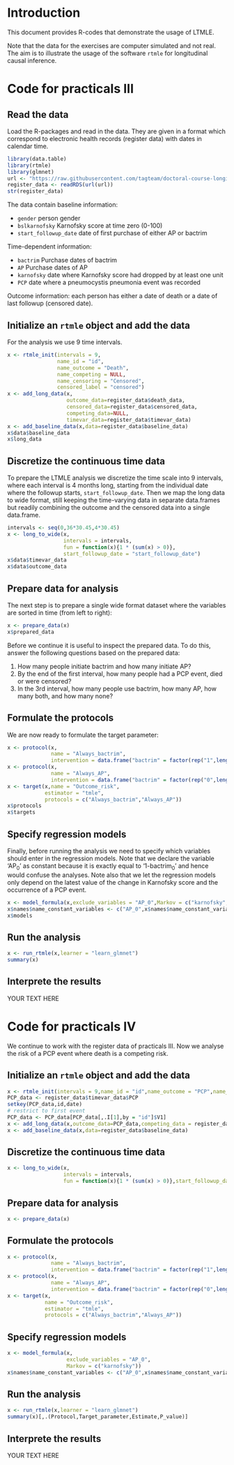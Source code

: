 

# Introduction

This document provides R-codes that demonstrate the usage of
LTMLE.

Note that the data for the exercises are computer simulated and not
real. The aim is to illustrate the usage of the software `rtmle` for
longitudinal causal inference. 


# Code for practicals III


## Read the data

Load the R-packages and read in the data. They are given in a format
which correspond to electronic health records (register data) with
dates in calendar time.

```r
library(data.table)
library(rtmle)
library(glmnet)
url <- "https://raw.githubusercontent.com/tagteam/doctoral-course-longitudinal-causal-inference/main/practicals/data/register_data.RDS"
register_data <- readRDS(url(url))
str(register_data) 
```

The data contain baseline information:

-   `gender` person gender
-   `bslkarnofsky` Karnofsky score at time zero (0-100)
-   `start_followup_date` date of first purchase of either AP or bactrim

Time-dependent information:

-   `bactrim` Purchase dates of bactrim
-   `AP` Purchase dates of AP
-   `karnofsky` date where Karnofsky score had dropped by at least one unit
-   `PCP` date where a pneumocystis pneumonia event was recorded

Outcome information: each person has either a date of death or a date
of last followup (censored date).


## Initialize an `rtmle` object and add the data

For the analysis we use 9 time intervals. 

```r
x <- rtmle_init(intervals = 9,
                name_id = "id",
                name_outcome = "Death",
                name_competing = NULL,
                name_censoring = "Censored",
                censored_label = "censored")
x <- add_long_data(x,
                   outcome_data=register_data$death_data,
                   censored_data=register_data$censored_data,
                   competing_data=NULL,
                   timevar_data=register_data$timevar_data)
x <- add_baseline_data(x,data=register_data$baseline_data)
x$data$baseline_data
x$long_data 
```


## Discretize the continuous time data

To prepare the LTMLE analysis we discretize the time scale into 9
intervals, where each interval is 4 months long, starting from the
individual date where the followup starts, `start_followup_date`.
Then we map the long data to wide format, still keeping the
time-varying data in separate data.frames but readily combining the
outcome and the censored data into a single data.frame.

```r
intervals <- seq(0,36*30.45,4*30.45)
x <- long_to_wide(x,
                  intervals = intervals,
                  fun = function(x){1 * (sum(x) > 0)},
                  start_followup_date = "start_followup_date")
x$data$timevar_data
x$data$outcome_data 
```


## Prepare data for analysis

The next step is to prepare a single wide format dataset where the
variables are sorted in time (from left to right):

```r
x <- prepare_data(x)
x$prepared_data 
```

Before we continue it is useful to inspect the prepared data. To do
this, answer the following questions based on the prepared data:

1.  How many people initiate bactrim and how many initiate AP?
2.  By the end of the first interval, how many people had a PCP event, died or were censored?
3.  In the 3rd interval, how many people use bactrim, how many AP, how many both, and how many none?


## Formulate the protocols

We are now ready to formulate the target parameter:

```r
x <- protocol(x,
              name = "Always_bactrim",
              intervention = data.frame("bactrim" = factor(rep("1",length(intervals)-1),levels = c("0","1")),"AP" = factor(rep("0",length(intervals)-1),levels = c("0","1"))))
x <- protocol(x,
              name = "Always_AP",
              intervention = data.frame("bactrim" = factor(rep("0",length(intervals)-1),levels = c("0","1")),"AP" = factor(rep("1",length(intervals)-1),levels = c("0","1"))))
x <- target(x,name = "Outcome_risk",
            estimator = "tmle",
            protocols = c("Always_bactrim","Always_AP"))
x$protocols
x$targets 
```


## Specify regression models

Finally, before running the analysis we need to specify which
variables should enter in the regression models. Note that we declare
the variable 'AP<sub>0</sub>' as constant because it is exactly equal to
'1-bactrim<sub>0</sub>' and hence would confuse the analyses. Note also that we
let the regression models only depend on the latest value of the
change in Karnofsky score and the occurrence of a PCP event.

```r
x <- model_formula(x,exclude_variables = "AP_0",Markov = c("karnofsky","PCP"))
x$names$name_constant_variables <- c("AP_0",x$names$name_constant_variables)
x$models 
```


## Run the analysis

```r
x <- run_rtmle(x,learner = "learn_glmnet")
summary(x) 
```


## Interprete the results

YOUR TEXT HERE


# Code for practicals IV

We continue to work with the register data of practicals III.  Now we
analyse the risk of a PCP event where death is a competing risk.


## Initialize an `rtmle` object and add the data

```r
x <- rtmle_init(intervals = 9,name_id = "id",name_outcome = "PCP",name_competing = "Dead",name_censoring = "Censored",censored_label = "censored")
PCP_data <- register_data$timevar_data$PCP
setkey(PCP_data,id,date)
# restrict to first event
PCP_data <- PCP_data[PCP_data[,.I[1],by = "id"]$V1]
x <- add_long_data(x,outcome_data=PCP_data,competing_data = register_data$death_data,censored_data=register_data$censored_data,timevar_data=register_data$timevar_data[-1])
x <- add_baseline_data(x,data=register_data$baseline_data) 
```


## Discretize the continuous time data

```r
x <- long_to_wide(x,
                  intervals = intervals,
                  fun = function(x){1 * (sum(x) > 0)},start_followup_date = "start_followup_date") 
```


## Prepare data for analysis

```r
x <- prepare_data(x) 
```


## Formulate the protocols

```r
x <- protocol(x,
              name = "Always_bactrim",
              intervention = data.frame("bactrim" = factor(rep("1",length(intervals)-1),levels = c("0","1")),"AP" = factor(rep("0",length(intervals)-1),levels = c("0","1"))))
x <- protocol(x,
              name = "Always_AP",
              intervention = data.frame("bactrim" = factor(rep("0",length(intervals)-1),levels = c("0","1")),"AP" = factor(rep("1",length(intervals)-1),levels = c("0","1"))))
x <- target(x,
            name = "Outcome_risk",
            estimator = "tmle",
            protocols = c("Always_bactrim","Always_AP")) 
```


## Specify regression models

```r
x <- model_formula(x,
                   exclude_variables = "AP_0",
                   Markov = c("karnofsky"))
x$names$name_constant_variables <- c("AP_0",x$names$name_constant_variables) 
```


## Run the analysis

```r
x <- run_rtmle(x,learner = "learn_glmnet")
summary(x)[,.(Protocol,Target_parameter,Estimate,P_value)] 
```


## Interprete the results

YOUR TEXT HERE

